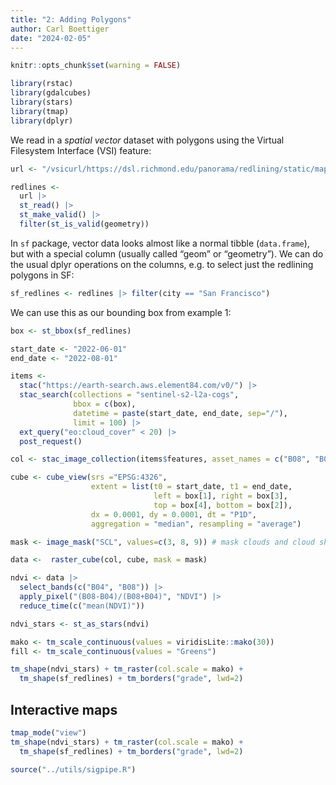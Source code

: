 ```yaml
---
title: "2: Adding Polygons"
author: Carl Boettiger
date: "2024-02-05"
---
```


```r
knitr::opts_chunk$set(warning = FALSE)
```


```r
library(rstac)
library(gdalcubes)
library(stars)
library(tmap)
library(dplyr)
```

We read in a _spatial vector_ dataset with polygons using the Virtual Filesystem Interface (VSI) feature:

```r
url <- "/vsicurl/https://dsl.richmond.edu/panorama/redlining/static/mappinginequality.json" 

redlines <- 
  url |>
  st_read() |>
  st_make_valid() |> 
  filter(st_is_valid(geometry))
```

In `sf` package, vector data looks almost like a normal tibble (`data.frame`), but with a special column (usually called "geom" or "geometry").  We can do the usual dplyr operations on the columns, e.g. to select just the redlining polygons in SF:

```r
sf_redlines <- redlines |> filter(city == "San Francisco")
```

We can use this as our bounding box from example 1:

```r
box <- st_bbox(sf_redlines)

start_date <- "2022-06-01"
end_date <- "2022-08-01"

items <-
  stac("https://earth-search.aws.element84.com/v0/") |>
  stac_search(collections = "sentinel-s2-l2a-cogs",
              bbox = c(box),
              datetime = paste(start_date, end_date, sep="/"),
              limit = 100) |>
  ext_query("eo:cloud_cover" < 20) |>
  post_request()
```

```r
col <- stac_image_collection(items$features, asset_names = c("B08", "B04", "SCL"))

cube <- cube_view(srs ="EPSG:4326",
                  extent = list(t0 = start_date, t1 = end_date,
                                left = box[1], right = box[3],
                                top = box[4], bottom = box[2]),
                  dx = 0.0001, dy = 0.0001, dt = "P1D",
                  aggregation = "median", resampling = "average")

mask <- image_mask("SCL", values=c(3, 8, 9)) # mask clouds and cloud shadows

data <-  raster_cube(col, cube, mask = mask)
```






```r
ndvi <- data |>
  select_bands(c("B04", "B08")) |>
  apply_pixel("(B08-B04)/(B08+B04)", "NDVI") |>
  reduce_time(c("mean(NDVI)")) 


```


```r
ndvi_stars <- st_as_stars(ndvi)
```


```r
mako <- tm_scale_continuous(values = viridisLite::mako(30))
fill <- tm_scale_continuous(values = "Greens")

tm_shape(ndvi_stars) + tm_raster(col.scale = mako) + 
  tm_shape(sf_redlines) + tm_borders("grade", lwd=2)
```

## Interactive maps



```r
tmap_mode("view")
tm_shape(ndvi_stars) + tm_raster(col.scale = mako) + 
  tm_shape(sf_redlines) + tm_borders("grade", lwd=2)
```




```r
source("../utils/sigpipe.R")
```